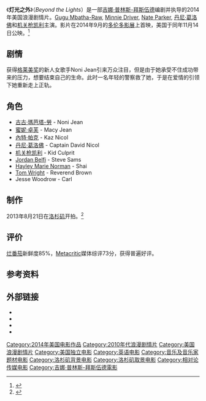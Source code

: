 {{noteTA
|G1=Show
|G2=Movie
}}
{{Infobox film
| name           = 燈光之外<br>Beyond the Lights
| image          = BeyondtheLightsposter.jpg
| alt            = 
| caption        = 电影海报
| director       = [[吉娜·普林斯-拜斯伍德|吉娜·普林斯-拜斯伍德]]
| producer       = [[Stephanie_Allain|Stephanie Allain]]<br />[[Reggie_Rock_Bythewood|Reggie Rock Bythewood]]<br />[[Ryan_Kavanaugh|Ryan Kavanaugh]]
| writer         = Gina Prince-Bythewood
| starring       = [[古古·瑪芭塔-勞|古古·瑪芭塔-勞]]<br />[[蜜妮·卓芙|蜜妮·卓芙]]<br />[[內特·帕克|內特·帕克]]<br />[[丹尼·葛洛佛|丹尼·葛洛佛]]<br />[[机关枪凯利_(饶舌歌手)|机关枪凯利]]
| music          = Albert Redoux-Didimonsen
| cinematography = Tami Reiker
| editing        = [[Terilyn_A._Shropshire|Terilyn A. Shropshire]]
| studio         = Undisputed Cinema<br />Homegrown Pictures
| distributor    = [[相对论传媒|相对论传媒]]
| released       = {{Film date|2014|09|06|TIFF|2014|11|14}}
| runtime        = 116 分钟<ref>{{cite web|url=https://www.amctheatres.com/movies/beyond-the-lights|title=AMC Theatres: Beyond the Lights|publisher=|accessdate=November 14, 2014|archive-date=2019-08-04|archive-url=https://web.archive.org/web/20190804193946/https://www.amctheatres.com/movies/beyond-the-lights|dead-url=no}}</ref>
| country        = {{美國電影產地}}
| language       = 英语
| budget         = $700万<ref name="BOM">{{cite web |url=http://www.boxofficemojo.com/movies/?id=blackbird.htm |title=Beyond the Lights (2014) |website=Box Office Mojo |accessdate=November 27, 2014 |archive-date=2018-08-23 |archive-url=https://web.archive.org/web/20180823174114/https://www.boxofficemojo.com/movies/?id=blackbird.htm |dead-url=no }}</ref>
| gross          = $1460万<ref name="BOM" />
}}
《'''灯光之外'''》（''Beyond the Lights''）是一部[[吉娜·普林斯-拜斯伍德|吉娜·普林斯-拜斯伍德]]编剧并执导的2014年美国浪漫剧情片。[[Gugu_Mbatha-Raw|Gugu Mbatha-Raw]], [[Minnie_Driver|Minnie Driver]], [[Nate_Parker|Nate Parker]], [[丹尼·葛洛佛|丹尼·葛洛佛]]和[[机关枪凯利_(饶舌歌手)|机关枪凯利]]主演。影片在2014年9月的[[多伦多影展|多伦多影展]]上首映，美国于同年11月14日公映。<ref name=release>{{cite news|last=McNary|first=Dave|title=Relativity’s ‘Blackbird’ to Fly on Nov. 14, 2014|url=http://variety.com/2013/film/news/relativitys-blackbird-to-fly-on-nov-14-2014-1200927822/|accessdate=8 January 2014|newspaper=variety.com|date=6 December 2013|archive-date=2021-02-25|archive-url=https://web.archive.org/web/20210225001351/https://variety.com/2013/film/news/relativitys-blackbird-to-fly-on-nov-14-2014-1200927822/|dead-url=no}}</ref>

==剧情==
获得[[格莱美奖|格莱美奖]]的新人女歌手Noni Jean引来万众注目，但是由于她承受不住成功带来的压力，想要结束自己的生命。此时一名年轻的警察救了她，于是在爱情的引领下她重新走上正轨。

==角色==
* [[古古·瑪芭塔-勞|古古·瑪芭塔-勞]] - Noni Jean
* [[蜜妮·卓芙|蜜妮·卓芙]] - Macy Jean
* [[內特·帕克|內特·帕克]] - Kaz Nicol
* [[丹尼·葛洛佛|丹尼·葛洛佛]] - Captain David Nicol
* [[机关枪凯利_(饶舌歌手)|机关枪凯利]] - Kid Culprit
* [[Jordan_Belfi|Jordan Belfi]] - Steve Sams
* [[Hayley_Marie_Norman|Hayley Marie Norman]] - Shai
* [[Tom_Wright|Tom Wright]] - Reverend Brown
* Jesse Woodrow - Carl

==制作==
2013年8月21日在[[洛杉矶|洛杉矶]]开拍。<ref>{{cite news|title=Feature Film "BlackBird" Casting Call for Featured Extra Role in Los Angeles California|url=http://www.projectcasting.com/casting-calls-and-auditions/feature-film-blackbird-casting-call-for-featured-extra-role-in-los-angeles-california/|accessdate=7 January 2014|newspaper=projectcasting.com|date=21 August 2013|archive-date=2014-01-08|archive-url=https://web.archive.org/web/20140108071251/http://www.projectcasting.com/casting-calls-and-auditions/feature-film-blackbird-casting-call-for-featured-extra-role-in-los-angeles-california/|dead-url=no}}</ref>

== 评价 ==
[[烂番茄|烂番茄]]新鲜度85%，[[Metacritic|Metacritic]]媒体综评73分，获得普遍好评。

==参考资料==
{{reflist}}

==外部链接==
* {{IMDb title|3125324|Beyond the Lights}}
* {{mojo title|blackbird|Beyond the Lights}}
* {{rotten-tomatoes|beyond_the_lights|Beyond the Lights}}
* {{metacritic film|beyond-the-lights|Beyond the Lights}}

{{吉娜·普林斯-拜斯伍德}}
{{DEFAULTSORT:Beyond The Lights}}
[[Category:2014年美国电影作品|Category:2014年美国电影作品]]
[[Category:2010年代浪漫剧情片|Category:2010年代浪漫剧情片]]
[[Category:美国浪漫剧情片|Category:美国浪漫剧情片]]
[[Category:美国独立电影|Category:美国独立电影]]
[[Category:英语电影|Category:英语电影]]
[[Category:音乐及音乐家题材电影|Category:音乐及音乐家题材电影]]
[[Category:洛杉矶背景电影|Category:洛杉矶背景电影]]
[[Category:洛杉矶取景电影|Category:洛杉矶取景电影]]
[[Category:相对论传媒电影|Category:相对论传媒电影]]
[[Category:吉娜·普林斯-拜斯伍德電影|Category:吉娜·普林斯-拜斯伍德電影]]